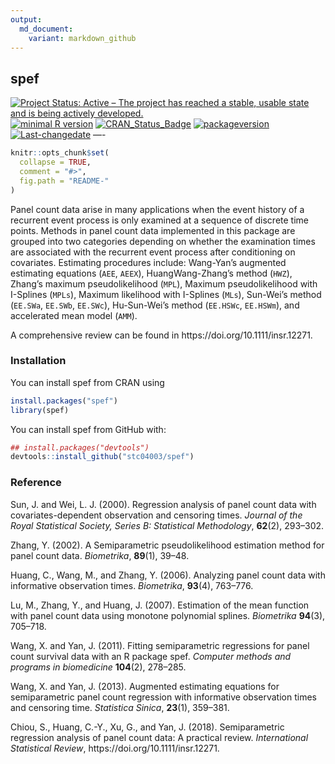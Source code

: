 ```yaml
---
output:
  md_document:
    variant: markdown_github
---
```


## **spef**

[![Project Status: Active – The project has reached a stable, usable state and is being actively developed.](http://www.repostatus.org/badges/latest/active.svg)](http://www.repostatus.org/#active)
[![minimal R version](https://img.shields.io/badge/R%3E%3D-3.4.4-6666ff.svg)](https://cran.r-project.org/)
[![CRAN_Status_Badge](http://www.r-pkg.org/badges/version/spef)](https://cran.r-project.org/package=spef)
[![packageversion](https://img.shields.io/badge/Package%20version-1.0.8-orange.svg?style=flat-square)](commits/master)
[![Last-changedate](https://img.shields.io/badge/last%20change-`r gsub('-', '--', Sys.Date())`-yellowgreen.svg)](/commits/master)
----

```r
knitr::opts_chunk$set(
  collapse = TRUE,
  comment = "#>",
  fig.path = "README-"
)
```

Panel count data arise in many applications when the event history of a recurrent event process
is only examined at a sequence of discrete time points.
Methods in panel count data implemented in this package are grouped into two categories
depending on whether the examination times are associated with the recurrent event process after
conditioning on covariates. 
Estimating procedures include: Wang-Yan’s augmented estimating equations (`AEE`, `AEEX`),
HuangWang-Zhang’s method (`HWZ`), Zhang’s maximum pseudolikelihood (`MPL`),
Maximum pseudolikelihood with I-Splines (`MPLs`), Maximum likelihood with I-Splines (`MLs`),
Sun-Wei’s method (`EE.SWa`, `EE.SWb`, `EE.SWc`), Hu-Sun-Wei's method (`EE.HSWc`, `EE.HSWm`), 
and accelerated mean model (`AMM`).

A comprehensive review can be found in https://doi.org/10.1111/insr.12271.

### Installation

You can install spef from CRAN using

```r
install.packages("spef")
library(spef)
```

You can install spef from GitHub with:

```r
## install.packages("devtools")
devtools::install_github("stc04003/spef")
```

### Reference

  Sun, J. and Wei, L. J. (2000). Regression analysis of panel count
  data with covariates-dependent observation and censoring
  times. *Journal of the Royal Statistical Society, Series B:
  Statistical Methodology*, **62**(2), 293--302.

  Zhang, Y. (2002). A Semiparametric pseudolikelihood estimation method
  for panel count data. *Biometrika*, **89**(1), 39--48.

  Huang, C., Wang, M., and Zhang, Y. (2006). Analyzing panel count data
  with informative observation times. *Biometrika*, **93**(4),
  763--776.

  Lu, M., Zhang, Y., and Huang, J. (2007). Estimation of the mean
  function with panel count data using monotone polynomial
  splines. *Biometrika* **94**(3), 705--718.

  Wang, X. and Yan, J. (2011). Fitting semiparametric regressions for panel
  count survival data with an R package spef. *Computer methods and
    programs in biomedicine* **104**(2), 278--285.
  
  Wang, X. and Yan, J. (2013). Augmented estimating equations for
  semiparametric panel count regression with informative observation
  times and censoring time. *Statistica Sinica*, **23**(1), 359--381.  

  Chiou, S., Huang, C.-Y., Xu, G., and Yan, J. (2018). Semiparametric
  regression analysis of panel count data: A practical review. 
  *International Statistical Review*, https://doi.org/10.1111/insr.12271.